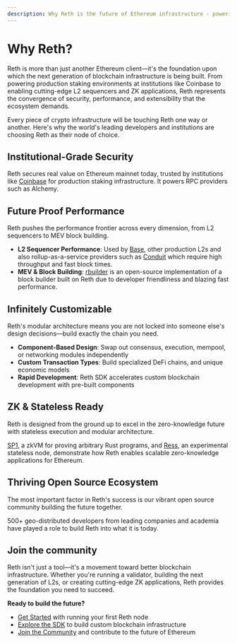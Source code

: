 ```yaml
---
description: Why Reth is the future of Ethereum infrastructure - powering everything from production staking to cutting-edge L2s and ZK applications.
---
```


# Why Reth?

Reth is more than just another Ethereum client—it's the foundation upon which the next generation of blockchain infrastructure is being built. From powering production staking environments at institutions like Coinbase to enabling cutting-edge L2 sequencers and ZK applications, Reth represents the convergence of security, performance, and extensibility that the ecosystem demands.

Every piece of crypto infrastructure will be touching Reth one way or another. Here's why the world's leading developers and institutions are choosing Reth as their node of choice.

## Institutional-Grade Security

Reth secures real value on Ethereum mainnet today, trusted by institutions like [Coinbase](https://x.com/CoinbasePltfrm/status/1933546893742579890) for production staking infrastructure. It powers RPC providers such as Alchemy.

## Future Proof Performance

Reth pushes the performance frontier across every dimension, from L2 sequencers to MEV block building.

-   **L2 Sequencer Performance**: Used by [Base](https://www.base.org/), other production L2s and also rollup-as-a-service providers such as [Conduit](https://conduit.xyz) which require high throughput and fast block times.
-   **MEV & Block Building**: [rbuilder](https://github.com/flashbots/rbuilder) is an open-source implementation of a block builder built on Reth due to developer friendliness and blazing fast performance.

## Infinitely Customizable

Reth's modular architecture means you are not locked into someone else's design decisions—build exactly the chain you need.

-   **Component-Based Design**: Swap out consensus, execution, mempool, or networking modules independently
-   **Custom Transaction Types**: Build specialized DeFi chains, and unique economic models
-   **Rapid Development**: Reth SDK accelerates custom blockchain development with pre-built components

## ZK & Stateless Ready

Reth is designed from the ground up to excel in the zero-knowledge future with stateless execution and modular architecture.

[SP1](https://github.com/succinctlabs/sp1), a zkVM for proving arbitrary Rust programs, and [Ress](https://www.paradigm.xyz/2025/03/stateless-reth-nodes), an experimental stateless node, demonstrate how Reth enables scalable zero-knowledge applications for Ethereum.

## Thriving Open Source Ecosystem

The most important factor in Reth's success is our vibrant open source community building the future together.

500+ geo-distributed developers from leading companies and academia have played a role to build Reth into what it is today.

## Join the community

Reth isn't just a tool—it's a movement toward better blockchain infrastructure. Whether you're running a validator, building the next generation of L2s, or creating cutting-edge ZK applications, Reth provides the foundation you need to succeed.

**Ready to build the future?**

-   [Get Started](/run/ethereum) with running your first Reth node
-   [Explore the SDK](/sdk) to build custom blockchain infrastructure
-   [Join the Community](https://github.com/paradigmxyz/reth) and contribute to the future of Ethereum

